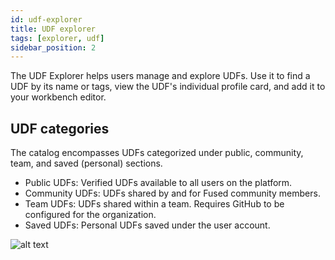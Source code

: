 ```yaml
---
id: udf-explorer
title: UDF explorer
tags: [explorer, udf]
sidebar_position: 2
---
```



The UDF Explorer helps users manage and explore UDFs. Use it to find a UDF by its name or tags, view the UDF's individual profile card, and add it to your workbench editor.




## UDF categories

The catalog encompasses UDFs categorized under public, community, team, and saved (personal) sections.

- Public UDFs: Verified UDFs available to all users on the platform.
- Community UDFs: UDFs shared by and for Fused community members.
- Team UDFs: UDFs shared within a team. Requires GitHub to be configured for the organization.
- Saved UDFs: Personal UDFs saved under the user account.


![alt text](image-4.png)
